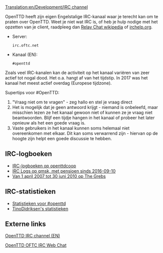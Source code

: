 [[Translation:en/Development/IRC channel]]

OpenTTD heeft zijn eigen Engelstalige IRC-kanaal waar je terecht kan om te praten over OpenTTD. Weet je niet wat IRC is, of heb je hulp nodige met het opzetten van je client, raadpleeg dan [https://www.wikipedia.org/wiki/nl:Internet Relay Chat wikipedia] of [http://www.irchelp.org/ irchelp.org].

* Server: <pre>irc.oftc.net</pre>
* Kanaal (EN): <pre>#openttd</pre>

Zoals veel IRC-kanalen kan de activiteit op het kanaal variëren van zeer actief tot nogal dood. Het o.a. hangt af van het tijdstip. In 2017 was het kanaal het meest actief overdag (Europese tijdzone).

Supertips voor #OpenTTD:

# "Vraag niet om te vragen" - zeg hallo en stel je vraag direct
# Het is mogelijk dat je geen antwoord krijgt - niemand is onbeleefd, maar misschien lezen ze het kanaal gewoon niet of kunnen ze je vraag niet beantwoorden. Blijf een tijdje hangen in het kanaal of probeer het later opnieuw als het een goede vraag is.
# Vaste gebruikers in het kanaal kunnen soms helemaal niet overeenkomen met elkaar. Dit kan soms verwarrend zijn - hiervan op de hoogte zijn helpt een goede discussie te hebben.

==IRC-logboeken==
*[http://webster.openttdcoop.org/index.php?channel=openttd IRC-logboeken op openttdcoop]
*[http://irclogs.qmsk.net/channels/openttd IRC Logs op qmsk, met pensioen sinds 2016-09-10]
*[http://thegrebs.com/irc/ Van 1 april 2007 tot 30 juni 2010 op The Grebs]

==IRC-statistieken==
*[http://electricpotential.net/ircstats/openttd2.html Statistieken voor #openttd]
*[http://alpha.visl.sdu.dk/~tino/pisg/OFTC/openttd.html TinoDidriksen's statistieken]

==Externe links==

[irc://irc.oftc.net/openttd OpenTTD IRC channel (EN)]

[http://webchat.oftc.net/?randomnick=1&channels=openttd&prompt=1 OpenTTD OFTC IRC Web Chat]
